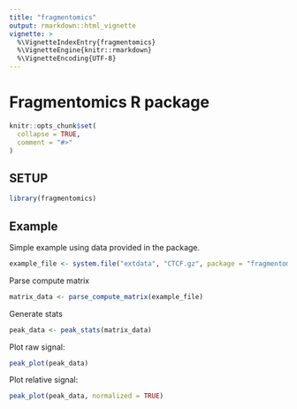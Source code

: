 ```yaml
---
title: "fragmentomics"
output: rmarkdown::html_vignette
vignette: >
  %\VignetteIndexEntry{fragmentomics}
  %\VignetteEngine{knitr::rmarkdown}
  %\VignetteEncoding{UTF-8}
---
```


# Fragmentomics R package

```r
knitr::opts_chunk$set(
  collapse = TRUE,
  comment = "#>"
)
```

## SETUP

```r
library(fragmentomics)
```

## Example

Simple example using data provided in the package. 

```r
example_file <- system.file("extdata", "CTCF.gz", package = "fragmentomics")
```

Parse compute matrix

```r
matrix_data <- parse_compute_matrix(example_file)
```

Generate stats

```r
peak_data <- peak_stats(matrix_data)
```

Plot raw signal:

```r
peak_plot(peak_data)
```

Plot relative signal:

```r
peak_plot(peak_data, normalized = TRUE)
```

